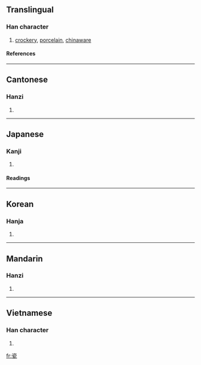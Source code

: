 {{see|甆}}

==Translingual==
===Han character===
{{Han char|rn=98|rad=瓦|as=06|sn=11|four=3771<sub>7</sub>|canj=戈人一女弓 (IOMVN), 一人一女弓 (MOMVN)}}
# [[crockery]], [[porcelain]], [[chinaware]]
====References====
{{Han ref|kx=0749.070|dkj=21491|dj=1157.300|hdz=21424.220|uh=74F7|ud=29943|bh=B2A1|bd=45729}}
----
==Cantonese==
===Hanzi===
{{yue-hanzi|jyut=|y=chi4}}
# {{defn|Cantonese}}
----
==Japanese==
===Kanji===
{{ja-kanji|grade=|rs=瓦06}}
# {{defn|Japanese}} 
====Readings====
{{ja-readings|on=[[し]] (shi), [[じ]] (ji)|kun=[[かめ]] (kame)}}
----
==Korean==
===Hanja===
{{ko-hanja|hangeul=자|eumhun=|rv=ja|mr=cha|y=ca}}
# {{defn|Korean}}
----
==Mandarin==
===Hanzi===
{{cmn-hanzi|pin=[[cí]] (ci2)|wg=tz'u<sup>2</sup>}}
# {{defn|Mandarin}}
----
==Vietnamese==
===Han character===
{{vi-hantu|dậu}}
# {{defn|Vietnamese}}

[[fr:瓷]]